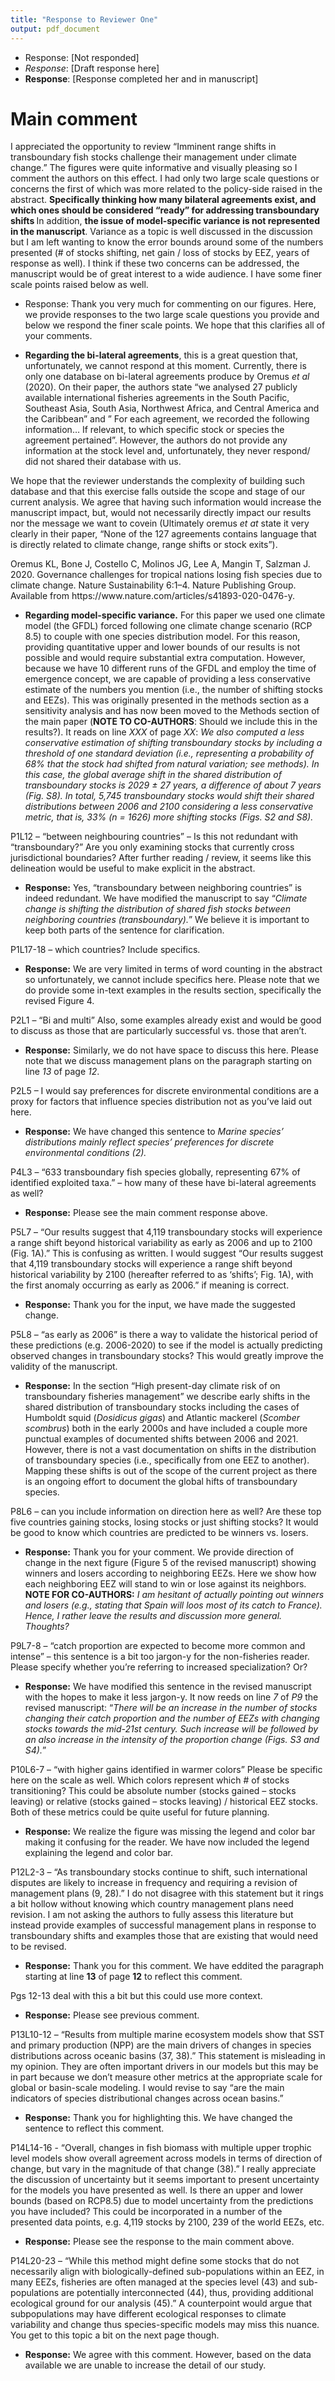 ```yaml
---
title: "Response to Reviewer One"
output: pdf_document
---
```


- Response: [Not responded] 
- *Response*: [Draft response here] 
- **Response**: [Response completed her and in manuscript] 


# Main comment 

I appreciated the opportunity to review “Imminent range shifts in transboundary fish stocks challenge their management under climate change.” The figures were quite informative and visually pleasing so I comment the authors on this effect. I had only two large scale questions or concerns the first of which was more related to the policy-side raised in the abstract. **Specifically thinking how many bilateral agreements exist, and which ones should be considered “ready” for addressing transboundary shifts ** In addition, **the issue of model-specific variance is not represented in the manuscript**. Variance as a topic is well discussed in the discussion but I am left wanting to know the error bounds around some of the numbers presented (# of stocks shifting, net gain / loss of stocks by EEZ, years of response as well). I think if these two concerns can be addressed, the manuscript would be of great interest to a wide audience. I have some finer scale points raised below as well.

- Response: Thank you very much for commenting on our figures. Here, we provide responses to the two large scale questions you provide and below we respond the finer scale points. We hope that this clarifies all of your comments. 

 - **Regarding the bi-lateral agreements**, this is a great question that, unfortunately, we cannot respond at this moment. Currently, there is only one database on bi-lateral agreements produce by Oremus *et al* (2020). On their paper, the authors state "we analysed 27 publicly available international fisheries agreements in the South Pacific, Southeast Asia, South Asia, Northwest Africa, and Central America and the Caribbean" and " For each agreement, we recorded the following information... If relevant, to which specific stock or species the agreement pertained". However, the authors do not provide any information at the stock level and, unfortunately, they never respond/ did not shared their database with us.

We hope that the reviewer understands the complexity of building such database and that this exercise falls outside the scope and stage of our current analysis. We agree that having such information would increase the manuscript impact, but, would not necessarily directly impact our results nor the message we want to covein (Ultimately oremus *et at* state it very clearly in their paper, "None of the 127 agreements contains language that is directly related to climate change, range shifts or stock exits").

Oremus KL, Bone J, Costello C, Molinos JG, Lee A, Mangin T, Salzman J. 2020. Governance challenges for tropical nations losing fish species due to climate change. Nature Sustainability 6:1–4. Nature Publishing Group. Available from https://www.nature.com/articles/s41893-020-0476-y.

 - **Regarding model-specific variance.** For this paper we used one climate model (the GFDL) forced following one climate change scenario (RCP 8.5) to couple with one species distribution model. For this reason, providing quantitative upper and lower bounds of our results is not possible and would require substantial extra computation. However, because we have 10 different runs of the GFDL and employ the time of emergence concept, we are capable of providing a less conservative estimate of the numbers you mention (i.e., the number of shifting stocks and EEZs). This was originally presented in the methods section as a sensitivity analysis and has now been moved to the Methods section of the main paper (**NOTE TO CO-AUTHORS**: Should we include this in the results?). It reads on line *XXX* of page *XX*: *We also computed a less conservative estimation of shifting transboundary stocks by including a threshold of one standard deviation (i.e., representing a probability of 68% that the stock had shifted from natural variation; see methods). In this case, the global average shift in the shared distribution of transboundary stocks is 2029 $\pm$ 27 years, a difference of about 7 years (Fig. S8). In total, 5,745 transboundary stocks would shift their shared distributions between 2006 and 2100 considering a less conservative metric, that is, 33% (n = 1626) more shifting stocks (Figs. S2 and S8).*


P1L12 – “between neighbouring countries” – Is this not redundant with “transboundary?” Are you only examining stocks that currently cross jurisdictional boundaries? After further reading / review, it seems like this delineation would be useful to make explicit in the abstract.

- **Response:** Yes, "transboundary between neighboring countries” is indeed redundant. We have modified the manuscript to say "*Climate change is shifting the distribution of shared fish stocks between neighboring countries (transboundary).*" We believe it is important to keep both parts of the sentence for clarification.


P1L17-18 – which countries? Include specifics.

- **Response:** We are very limited in terms of word counting in the abstract so unfortunately, we cannot include specifics here. Please note that we do provide some in-text examples in the results section, specifically the revised Figure 4.

P2L1 – “Bi and multi” Also, some examples already exist and would be good to discuss as those that are particularly successful vs. those that aren’t.

- **Response:** Similarly, we do not have space to discuss this here. Please note that we discuss management plans on the paragraph starting on line *13* of page *12*.

P2L5 – I would say preferences for discrete environmental conditions are a proxy for factors that influence species distribution not as you’ve laid out here.

- **Response:** We have changed this sentence to *Marine species’ distributions mainly reflect species’ preferences for discrete environmental conditions (2).*

P4L3 – “633 transboundary fish species globally, representing 67% of identified exploited taxa.” – how many of these have bi-lateral agreements as well?

- **Response:** Please see the main comment response above. 

P5L7 – “Our results suggest that 4,119 transboundary stocks will experience a range shift beyond historical variability as early as 2006 and up to 2100 (Fig. 1A).” This is confusing as written. I would suggest “Our results suggest that 4,119 transboundary stocks will experience a range shift beyond historical variability by 2100 (hereafter referred to as ‘shifts’; Fig. 1A), with the first anomaly occurring as early as 2006.” if meaning is correct.

- **Response:** Thank you for the input, we have made the suggested change. 

P5L8 – “as early as 2006” is there a way to validate the historical period of these predictions (e.g. 2006-2020) to see if the model is actually predicting observed changes in transboundary stocks? This would greatly improve the validity of the manuscript.

- **Response:** In the section "High present-day climate risk of on transboundary fisheries management" we describe early shifts in the shared distribution of transboundary stocks including the cases of Humboldt squid (*Dosidicus gigas*) and Atlantic mackerel (*Scomber scombrus*) both in the early 2000s and have included a couple more punctual examples of documented shifts between 2006 and 2021. However, there is not a vast documentation on shifts in the distribution of transboundary species (i.e., specifically from one EEZ to another). Mapping these shifts is out of the scope of the current project as there is an ongoing effort to document the global hifts of transboundary species. 

P8L6 – can you include information on direction here as well? Are these top five countries gaining stocks, losing stocks or just shifting stocks? It would be good to know which countries are predicted to be winners vs. losers.

- **Response:** Thank you for your comment. We provide direction of change in the next figure (Figure 5 of the revised manuscript) showing winners and losers according to neighboring EEZs. Here we show how each neighboring EEZ will stand to win or lose against its neighbors. **NOTE FOR CO-AUTHORS:** *I am hesitant of actually pointing out winners and losers (e.g., stating that Spain will loos most of its catch to France). Hence, I rather leave the results and discussion more general. Thoughts?*

P9L7-8 – “catch proportion are expected to become more common and intense” – this sentence is a bit too jargon-y for the non-fisheries reader. Please specify whether you’re referring to increased specialization? Or?

- **Response:** We have modified this sentence in the revised manuscript with the hopes to make it less jargon-y. It now reeds on line *7* of *P9* the revised manuscript: "*There will be an increase in the number of stocks changing their catch proportion and the number of EEZs with changing stocks towards the mid-21st century. Such increase will be followed by an also increase in the intensity of the proportion change (Figs. S3 and S4).*" 

P10L6-7 – “with higher gains identified in warmer colors” Please be specific here on the scale as well. Which colors represent which # of stocks transitioning? This could be absolute number (stocks gained – stocks leaving) or relative (stocks gained – stocks leaving) / historical EEZ stocks. Both of these metrics could be quite useful for future planning.

- **Response:** We realize the figure was missing the legend and color bar making it confusing for the reader. We have now included the legend explaining the legend and color bar.

P12L2-3 – “As transboundary stocks continue to shift, such international disputes are likely to increase in frequency and requiring a revision of management plans (9, 28).” I do not disagree with this statement but it rings a bit hollow without knowing which country management plans need revision. I am not asking the authors to fully assess this literature but instead provide examples of successful management plans in response to transboundary shifts and examples those that are existing that would need to be revised.

- **Response:** Thank you for this comment. We have eddited the paragraph starting at line **13** of page **12** to reflect this comment. 

Pgs 12-13 deal with this a bit but this could use more context.

- **Response:** Please see previous comment.

P13L10-12 – “Results from multiple marine ecosystem models show that SST and primary production (NPP) are the main drivers of changes in species distributions across oceanic basins (37, 38).” This statement is misleading in my opinion. They are often important drivers in our models but this may be in part because we don’t measure other metrics at the appropriate scale for global or basin-scale modeling. I would revise to say “are the main indicators of species distributional changes across ocean basins.”

- **Response:** Thank you for highlighting this. We have changed the sentence to reflect this comment.

P14L14-16 - “Overall, changes in fish biomass with multiple upper trophic level models show overall agreement across models in terms of direction of change, but vary in the magnitude of that change (38).” I really appreciate the discussion of uncertainty but it seems important to present uncertainty for the models you have presented as well. Is there an upper and lower bounds (based on RCP8.5) due to model uncertainty from the predictions you have included? This could be incorporated in a number of the presented data points, e.g. 4,119 stocks by 2100, 239 of the world EEZs, etc.

- **Response:**  Please see the response to the main comment above. 

P14L20-23 – “While this method might define some stocks that do not necessarily align with biologically-defined sub-populations within an EEZ, in many EEZs, fisheries are often managed at the species level (43) and sub-populations are potentially interconnected (44), thus, providing additional ecological ground for our analysis (45).” A counterpoint would argue that subpopulations may have different ecological responses to climate variability and change thus species-specific models may miss this nuance. You get to this topic a bit on the next page though.

- **Response:** We agree with this comment. However, based on the data available we are unable to increase the detail of our study.